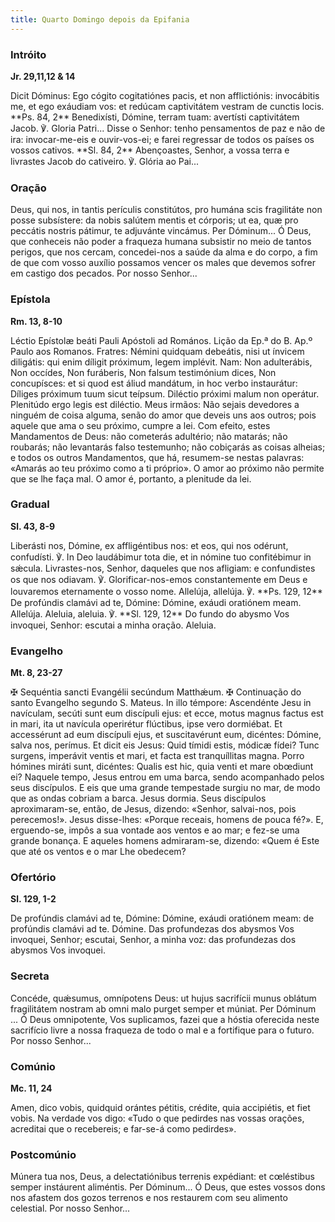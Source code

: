 ```yaml
---
title: Quarto Domingo depois da Epifania
---
```


### Intróito

**Jr. 29,11,12 & 14**

<div class="side-by-side not-content">
  <span>
    Dicit Dóminus: Ego cógito cogitatiónes pacis, et non afflictiónis:
    invocábitis me, et ego exáudiam vos: et redúcam captivitátem vestram de
    cunctis locis. **Ps. 84, 2** Benedixísti, Dómine, terram tuam: avertísti
    captivitátem Jacob. ℣. Gloria Patri...
  </span>
  <span>
    Disse o Senhor: tenho pensamentos de paz e não de ira: invocar-me-eis e
    ouvir-vos-ei; e farei regressar de todos os países os vossos cativos. **Sl.
    84, 2** Abençoastes, Senhor, a vossa terra e livrastes Jacob do cativeiro.
    ℣. Glória ao Pai...
  </span>
</div>

### Oração

<div class="side-by-side not-content">
  <span>
    Deus, qui nos, in tantis perículis constitútos, pro humána scis fragilitáte
    non posse subsístere: da nobis salútem mentis et córporis; ut ea, quæ pro
    peccátis nostris pátimur, te adjuvánte vincámus. Per Dóminum...
  </span>
  <span>
    Ó Deus, que conheceis não poder a fraqueza humana subsistir no meio de
    tantos perigos, que nos cercam, concedei-nos a saúde da alma e do corpo, a
    fim de que com vosso auxílio possamos vencer os males que devemos sofrer em
    castigo dos pecados. Por nosso Senhor...
  </span>
</div>

### Epístola

**Rm. 13, 8-10**

<div class="side-by-side not-content">
  <span>Léctio Epístolæ beáti Pauli Apóstoli ad Romános.</span>
  <span>Lição da Ep.ª do B. Ap.º Paulo aos Romanos.</span>
  <span>
    Fratres: Némini quidquam debeátis, nisi ut ínvicem diligátis: qui enim
    díligit próximum, legem implévit. Nam: Non adulterábis, Non occídes, Non
    furáberis, Non falsum testimónium dices, Non concupísces: et si quod est
    áliud mandátum, in hoc verbo instaurátur: Díliges próximum tuum sicut
    teípsum. Diléctio próximi malum non operátur. Plenitúdo ergo legis est
    diléctio.
  </span>
  <span>
    Meus irmãos: Não sejais devedores a ninguém de coisa alguma, senão do amor
    que deveis uns aos outros; pois aquele que ama o seu próximo, cumpre a lei.
    Com efeito, estes Mandamentos de Deus: não cometerás adultério; não matarás;
    não roubarás; não levantarás falso testemunho; não cobiçarás as coisas
    alheias; e todos os outros Mandamentos, que há, resumem-se nestas palavras:
    «Amarás ao teu próximo como a ti próprio». O amor ao próximo não permite que
    se lhe faça mal. O amor é, portanto, a plenitude da lei.
  </span>
</div>

### Gradual

**Sl. 43, 8-9**

<div class="side-by-side not-content">
  <span>
    Liberásti nos, Dómine, ex affligéntibus nos: et eos, qui nos odérunt,
    confudísti. ℣. In Deo laudábimur tota die, et in nómine tuo confitébimur in
    sǽcula.
  </span>
  <span>
    Livrastes-nos, Senhor, daqueles que nos afligiam: e confundistes os que nos
    odiavam. ℣. Glorificar-nos-emos constantemente em Deus e louvaremos
    eternamente o vosso nome.
  </span>
  <span>
    Allelúja, allelúja. ℣. **Ps. 129, 12** De profúndis clamávi ad te, Dómine:
    Dómine, exáudi oratiónem meam. Allelúja.
  </span>
  <span>
    Aleluia, aleluia. ℣. **Sl. 129, 12** Do fundo do abysmo Vos invoquei,
    Senhor: escutai a minha oração. Aleluia.
  </span>
</div>

### Evangelho

**Mt. 8, 23-27**

<div class="side-by-side not-content">
  <span>
    <span class="text-red-500">✠</span> Sequéntia sancti Evangélii secúndum
    Matthǽum.
  </span>
  <span>
    <span class="text-red-500">✠</span> Continuação do santo Evangelho segundo
    S. Mateus.
  </span>
  <span>
    In illo témpore: Ascendénte Jesu in navículam, secúti sunt eum discípuli
    ejus: et ecce, motus magnus factus est in mari, ita ut navícula operirétur
    flúctibus, ipse vero dormiébat. Et accessérunt ad eum discípuli ejus, et
    suscitavérunt eum, dicéntes: Dómine, salva nos, perímus. Et dicit eis Jesus:
    Quid tímidi estis, módicæ fídei? Tunc surgens, imperávit ventis et mari, et
    facta est tranquíllitas magna. Porro hómines miráti sunt, dicéntes: Qualis
    est hic, quia venti et mare obœdiunt ei?
  </span>
  <span>
    Naquele tempo, Jesus entrou em uma barca, sendo acompanhado pelos seus
    discípulos. E eis que uma grande tempestade surgiu no mar, de modo que as
    ondas cobriam a barca. Jesus dormia. Seus discípulos aproximaram-se, então,
    de Jesus, dizendo: «Senhor, salvai-nos, pois perecemos!». Jesus disse-lhes:
    «Porque receais, homens de pouca fé?». E, erguendo-se, impôs a sua vontade
    aos ventos e ao mar; e fez-se uma grande bonança. E aqueles homens
    admiraram-se, dizendo: «Quem é Este que até os ventos e o mar Lhe obedecem?
  </span>
</div>

### Ofertório

**Sl. 129, 1-2**

<div class="side-by-side not-content">
  <span>
    De profúndis clamávi ad te, Dómine: Dómine, exáudi oratiónem meam: de
    profúndis clamávi ad te. Dómine.
  </span>
  <span>
    Das profundezas dos abysmos Vos invoquei, Senhor; escutai, Senhor, a minha
    voz: das profundezas dos abysmos Vos invoquei.
  </span>
</div>

### Secreta

<div class="side-by-side not-content">
  <span>
    Concéde, quǽsumus, omnípotens Deus: ut hujus sacrifícii munus oblátum
    fragilitátem nostram ab omni malo purget semper et múniat. Per Dóminum ...
  </span>
  <span>
    Ó Deus omnipotente, Vos suplicamos, fazei que a hóstia oferecida neste
    sacrifício livre a nossa fraqueza de todo o mal e a fortifique para o
    futuro. Por nosso Senhor...
  </span>
</div>

### Comúnio

**Mc. 11, 24**

<div class="side-by-side not-content">
  <span>
    Amen, dico vobis, quidquid orántes pétitis, crédite, quia accipiétis, et
    fiet vobis.
  </span>
  <span>
    Na verdade vos digo: «Tudo o que pedirdes nas vossas orações, acreditai que
    o recebereis; e far-se-á como pedirdes».
  </span>
</div>

### Postcomúnio

<div class="side-by-side not-content">
  <span>
    Múnera tua nos, Deus, a delectatiónibus terrenis expédiant: et cœléstibus
    semper instáurent aliméntis. Per Dóminum...
  </span>
  <span>
    Ó Deus, que estes vossos dons nos afastem dos gozos terrenos e nos restaurem
    com seu alimento celestial. Por nosso Senhor...
  </span>
</div>
